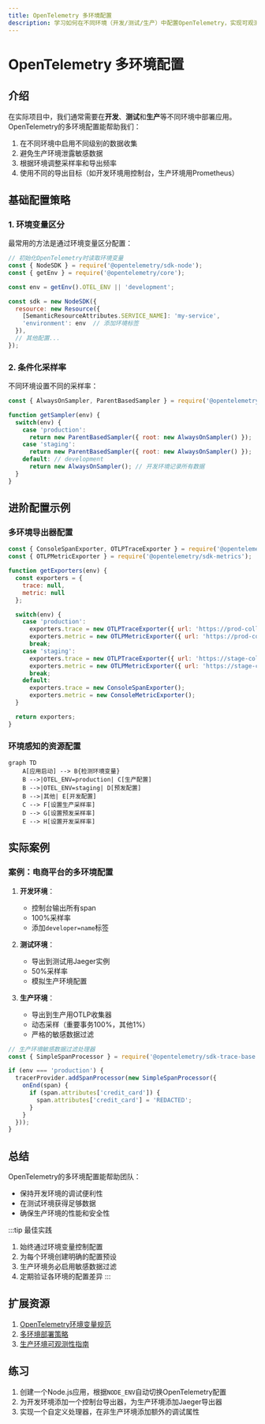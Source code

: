 ```yaml
---
title: OpenTelemetry 多环境配置
description: 学习如何在不同环境（开发/测试/生产）中配置OpenTelemetry，实现可观测性数据的差异化收集与管理。
---
```


# OpenTelemetry 多环境配置

## 介绍

在实际项目中，我们通常需要在**开发**、**测试**和**生产**等不同环境中部署应用。OpenTelemetry的多环境配置能帮助我们：

1. 在不同环境中启用不同级别的数据收集
2. 避免生产环境泄露敏感数据
3. 根据环境调整采样率和导出频率
4. 使用不同的导出目标（如开发环境用控制台，生产环境用Prometheus）

## 基础配置策略

### 1. 环境变量区分

最常用的方法是通过环境变量区分配置：

```javascript
// 初始化OpenTelemetry时读取环境变量
const { NodeSDK } = require('@opentelemetry/sdk-node');
const { getEnv } = require('@opentelemetry/core');

const env = getEnv().OTEL_ENV || 'development';

const sdk = new NodeSDK({
  resource: new Resource({
    [SemanticResourceAttributes.SERVICE_NAME]: 'my-service',
    'environment': env  // 添加环境标签
  }),
  // 其他配置...
});
```

### 2. 条件化采样率

不同环境设置不同的采样率：

```javascript
const { AlwaysOnSampler, ParentBasedSampler } = require('@opentelemetry/core');

function getSampler(env) {
  switch(env) {
    case 'production':
      return new ParentBasedSampler({ root: new AlwaysOnSampler() });
    case 'staging':
      return new ParentBasedSampler({ root: new AlwaysOnSampler() });
    default: // development
      return new AlwaysOnSampler(); // 开发环境记录所有数据
  }
}
```

## 进阶配置示例

### 多环境导出器配置

```javascript
const { ConsoleSpanExporter, OTLPTraceExporter } = require('@opentelemetry/sdk-trace-base');
const { OTLPMetricExporter } = require('@opentelemetry/sdk-metrics');

function getExporters(env) {
  const exporters = {
    trace: null,
    metric: null
  };

  switch(env) {
    case 'production':
      exporters.trace = new OTLPTraceExporter({ url: 'https://prod-collector:4317' });
      exporters.metric = new OTLPMetricExporter({ url: 'https://prod-collector:4317' });
      break;
    case 'staging':
      exporters.trace = new OTLPTraceExporter({ url: 'https://stage-collector:4317' });
      exporters.metric = new OTLPMetricExporter({ url: 'https://stage-collector:4317' });
      break;
    default:
      exporters.trace = new ConsoleSpanExporter();
      exporters.metric = new ConsoleMetricExporter();
  }

  return exporters;
}
```

### 环境感知的资源配置

```mermaid
graph TD
    A[应用启动] --> B{检测环境变量}
    B -->|OTEL_ENV=production| C[生产配置]
    B -->|OTEL_ENV=staging| D[预发配置]
    B -->|其他| E[开发配置]
    C --> F[设置生产采样率]
    D --> G[设置预发采样率]
    E --> H[设置开发采样率]
```

## 实际案例

### 案例：电商平台的多环境配置

1. **开发环境**：
   - 控制台输出所有span
   - 100%采样率
   - 添加`developer=name`标签

2. **测试环境**：
   - 导出到测试用Jaeger实例
   - 50%采样率
   - 模拟生产环境配置

3. **生产环境**：
   - 导出到生产用OTLP收集器
   - 动态采样（重要事务100%，其他1%）
   - 严格的敏感数据过滤

```javascript
// 生产环境敏感数据过滤处理器
const { SimpleSpanProcessor } = require('@opentelemetry/sdk-trace-base');

if (env === 'production') {
  tracerProvider.addSpanProcessor(new SimpleSpanProcessor({
    onEnd(span) {
      if (span.attributes['credit_card']) {
        span.attributes['credit_card'] = 'REDACTED';
      }
    }
  }));
}
```

## 总结

OpenTelemetry的多环境配置能帮助团队：

- 保持开发环境的调试便利性
- 在测试环境获得足够数据
- 确保生产环境的性能和安全性

:::tip 最佳实践
1. 始终通过环境变量控制配置
2. 为每个环境创建明确的配置预设
3. 生产环境务必启用敏感数据过滤
4. 定期验证各环境的配置差异
:::

## 扩展资源

1. [OpenTelemetry环境变量规范](https://opentelemetry.io/docs/concepts/sdk-configuration/)
2. [多环境部署策略](https://12factor.net/config)
3. [生产环境可观测性指南](https://landing.google.com/sre/sre-book/chapters/monitoring-distributed-systems/)

## 练习

1. 创建一个Node.js应用，根据`NODE_ENV`自动切换OpenTelemetry配置
2. 为开发环境添加一个控制台导出器，为生产环境添加Jaeger导出器
3. 实现一个自定义处理器，在非生产环境添加额外的调试属性